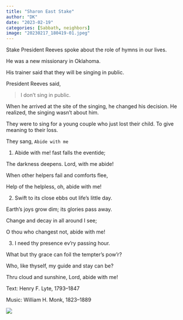 ```yaml
---
title: "Sharon East Stake"
author: "DK"
date: "2023-02-19"
categories: [Sabbath, neighbors]
image: "20230217_180419-01.jpeg"
---
```


Stake President Reeves spoke about the role of hymns in our lives.

He was a new missionary in Oklahoma.

His trainer said that they will be singing in public.

President Reeves said,

> I don't sing in public.

When he arrived at the site of the singing, he changed his decision.
He realized, the singing wasn't about him.

They were to sing for a young couple who just lost their child.
To give meaning to their loss.

They sang, `Abide with me`


1. Abide with me! fast falls the eventide;

The darkness deepens. Lord, with me abide!

When other helpers fail and comforts flee,

Help of the helpless, oh, abide with me!

2. Swift to its close ebbs out life’s little day.

Earth’s joys grow dim; its glories pass away.

Change and decay in all around I see;

O thou who changest not, abide with me!

3. I need thy presence ev’ry passing hour.

What but thy grace can foil the tempter’s pow’r?

Who, like thyself, my guide and stay can be?

Thru cloud and sunshine, Lord, abide with me!

Text: Henry F. Lyte, 1793–1847

Music: William H. Monk, 1823–1889

![](20221015_183636-01.jpeg)
